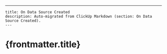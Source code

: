 ---
    title: On Data Source Created
    description: Auto-migrated from ClickUp Markdown (section: On Data Source Created).
    ---

# {frontmatter.title}


